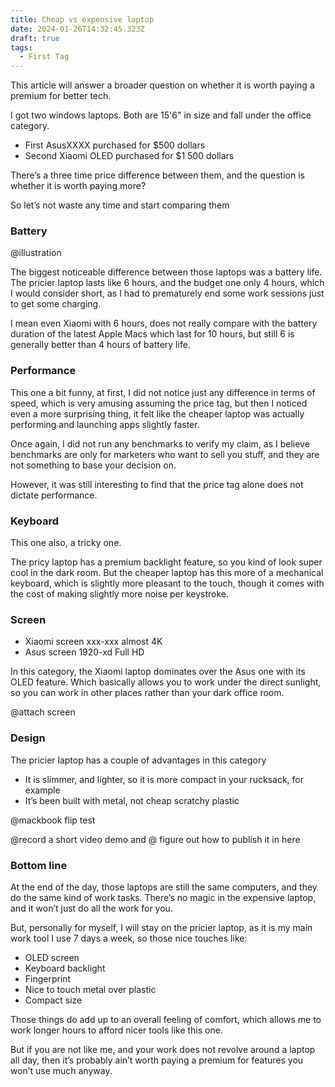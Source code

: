 ```yaml
---
title: Cheap vs expensive laptop
date: 2024-01-26T14:32:45.323Z
draft: true
tags:
  - First Tag
---
```


This article will answer a broader question on whether it is worth paying a premium for better tech.

I got two windows laptops. Both are 15'6" in size and fall under the office category.

* First AsusXXXX purchased for $500 dollars
* Second Xiaomi OLED purchased for $1 500 dollars

There’s a three time price difference between them, and the question is whether it is worth paying more?

So let’s not waste any time and start comparing them

### Battery

@illustration

The biggest noticeable difference between those laptops was a battery life. The pricier laptop lasts like 6 hours, and the budget one only 4 hours, which I would consider short, as I had to prematurely end some work sessions just to get some charging.

I mean even Xiaomi with 6 hours, does not really compare with the battery duration of the latest Apple Macs which last for 10 hours, but still 6 is generally better than 4 hours of battery life.

### Performance

This one a bit funny, at first, I did not notice just any difference in terms of speed, which is very amusing assuming the price tag, but then I noticed even a more surprising thing, it felt like the cheaper laptop was actually performing and launching apps slightly faster.

Once again, I did not run any benchmarks to verify my claim, as I believe benchmarks are only for marketers who want to sell you stuff, and they are not something to base your decision on.

However, it was still interesting to find that the price tag alone does not dictate performance.

### Keyboard

This one also, a tricky one.

The pricy laptop has a premium backlight feature, so you kind of look super cool in the dark room. But the cheaper laptop has this more of a mechanical keyboard, which is slightly more pleasant to the touch, though it comes with the cost of making slightly more noise per keystroke.

### Screen

* Xiaomi screen xxx-xxx almost 4K
* Asus screen 1920-xd Full HD

In this category, the Xiaomi laptop dominates over the Asus one with its OLED feature. Which basically allows you to work under the direct sunlight, so you can work in other places rather than your dark office room.

@attach screen

### Design

The pricier laptop has a couple of advantages in this category

* It is slimmer, and lighter, so it is more compact in your rucksack, for example
* It’s been built with metal, not cheap scratchy plastic

@mackbook flip test

@record a short video demo and
@ figure out how to publish it in here

### Bottom line

At the end of the day, those laptops are still the same computers, and they do the same kind of work tasks. There’s no magic in the expensive laptop, and it won’t just do all the work for you.

But, personally for myself, I will stay on the pricier laptop, as it is my main work tool I use 7 days a week, so those nice touches like:

* OLED screen
* Keyboard backlight
* Fingerprint
* Nice to touch metal over plastic
* Compact size

Those things do add up to an overall feeling of comfort, which allows me to work longer hours to afford nicer tools like this one.

But if you are not like me, and your work does not revolve around a laptop all day, then it’s probably ain’t worth paying a premium for features you won’t use much anyway.



